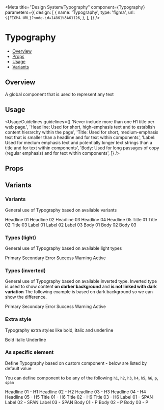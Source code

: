 
<Meta
  title="Design System/Typography"
  component={Typography}
  parameters={{
    design: [
      {
        name: 'Typography',
        type: 'figma',
        url: `${FIGMA_URL}?node-id=14861%3A61126`,
      },
    ],
  }}
/>

# Typography

- [Overview](#overview)
- [Props](#props)
- [Usage](#usage)
- [Variants](#variants)

## Overview

A global component that is used to represent any text

## Usage

<UsageGuidelines
  guidelines={[
    'Never include more than one H1 title per web page.',
    'Headline: Used for short, high-emphasis text and to establish content hierarchy within the page',
    'Title: Used for short, medium-emphasis text that is smaller than a headline and for text within components',
    'Label: Used for medium emphasis text and potentially longer text strings than a title and for text within components',
    'Body: Used for long passages of copy (regular emphasis) and for text within components',
  ]}
/>

## Props

<Props of={Typography} />

## Variants

### Variants

General use of Typography based on available variants

<Preview>
  <Story name="Variants">
    <Stack isVertical>
      <Typography variant={'headline01'}>Headline 01</Typography>
      <Typography variant={'headline02'}>Headline 02</Typography>
      <Typography variant={'headline03'}>Headline 03</Typography>
      <Typography variant={'headline04'}>Headline 04</Typography>
      <Typography variant={'headline05'}>Headline 05</Typography>
      <Typography variant={'title01'}>Title 01</Typography>
      <Typography variant={'title02'}>Title 02</Typography>
      <Typography variant={'title03'}>Title 03</Typography>
      <Typography variant={'label01'}>Label 01</Typography>
      <Typography variant={'label02'}>Label 02</Typography>
      <Typography variant={'label03'}>Label 03</Typography>
      <Typography variant={'body01'}>Body 01</Typography>
      <Typography variant={'body02'}>Body 02</Typography>
      <Typography variant={'body03'}>Body 03</Typography>
    </Stack>
  </Story>
</Preview>

### Types (light)

General use of Typography based on available light types

<Preview>
  <Story name="Types (light)">
    <Stack isVertical>
      <Typography type={'primary'}>Primary</Typography>
      <Typography type={'secondary'}>Secondary</Typography>
      <Typography type={'error'}>Error</Typography>
      <Typography type={'success'}>Success</Typography>
      <Typography type={'warning'}>Warning</Typography>
      <Typography type={'active'}>Active</Typography>
    </Stack>
  </Story>
</Preview>

### Types (inverted)

General use of Typography based on available inverted type.
Inverted type is used to show content **on darker background** and **is not linked with dark variation**
The following example is based on dark background so we can show the difference.

<Preview>
  <Story name="Types (inverted)">
    <Stack isVertical isInverted>
      <Typography type={'primary'} isInverted>
        Primary
      </Typography>
      <Typography type={'secondary'} isInverted>
        Secondary
      </Typography>
      <Typography type={'error'} isInverted>
        Error
      </Typography>
      <Typography type={'success'} isInverted>
        Success
      </Typography>
      <Typography type={'warning'} isInverted>
        Warning
      </Typography>
      <Typography type={'active'} isInverted>
        Active
      </Typography>
    </Stack>
  </Story>
</Preview>

### Extra style

Typography extra styles like bold, italic and underline

<Preview>
  <Story name="Extra style">
    <Stack isVertical>
      <Typography isBold>Bold</Typography>
      <Typography isItalic>Italic</Typography>
      <Typography isUnderline>Underline</Typography>
    </Stack>
  </Story>
</Preview>

### As specific element

Define Typography based on custom component - below are listed by default value

You can define component to be any of the following `h1`, `h2`, `h3`, `h4`, `h5`, `h6`, `p`, `span`

<Preview>
  <Story name="As specific element">
    <Stack isVertical>
      <Typography variant={'headline01'} component="h1">
        Headline 01 - H1
      </Typography>
      <Typography variant={'headline02'} component="h2">
        Headline 02 - H2
      </Typography>
      <Typography variant={'headline03'} component="h3">
        Headline 03 - H3
      </Typography>
      <Typography variant={'headline04'} component="h4">
        Headline 04 - H4
      </Typography>
      <Typography variant={'headline05'} component="h5">
        Headline 05 - H5
      </Typography>
      <Typography variant={'title01'} component="h6">
        Title 01 - H6
      </Typography>
      <Typography variant={'title02'} component="h6">
        Title 02 - H6
      </Typography>
      <Typography variant={'title03'} component="h6">
        Title 03 - H6
      </Typography>
      <Typography variant={'label01'} component="span">
        Label 01 - SPAN
      </Typography>
      <Typography variant={'label02'} component="span">
        Label 02 - SPAN
      </Typography>
      <Typography variant={'label03'} component="span">
        Label 03 - SPAN
      </Typography>
      <Typography variant={'body01'} component="p">
        Body 01 - P
      </Typography>
      <Typography variant={'body02'} component="p">
        Body 02 - P
      </Typography>
      <Typography variant={'body03'} component="p">
        Body 03 - P
      </Typography>
    </Stack>
  </Story>
</Preview>
